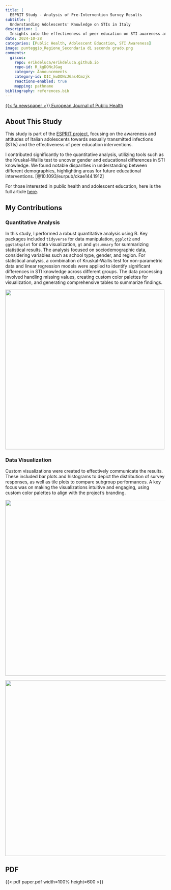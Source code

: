 ```yaml
---
title: |
  ESPRIT Study - Analysis of Pre-Intervention Survey Results
subtitle: |
  Understanding Adolescents' Knowledge on STIs in Italy
description: |
  Insights into the effectiveness of peer education on STI awareness among Italian adolescents.
date: 2024-10-28
categories: [Public Health, Adolescent Education, STI Awareness]
image: punteggio_Regione_Secondaria di secondo grado.png
comments:
  giscus:
    repo: erikdeluca/erikdeluca.github.io
    repo-id: R_kgDONcJGag
    category: Announcements
    category-id: DIC_kwDONcJGas4Cmzjk
    reactions-enabled: true
    mapping: pathname
bibliography: references.bib
---
```


[{{< fa newspaper >}} European Journal of Public Health](https://doi.org/10.1093/eurpub/ckae144.1912){.btn target="_blank"}

## About This Study

This study is part of the [ESPRIT project](https://www.progettoesprit.it/), focusing on the awareness and attitudes of Italian adolescents towards sexually transmitted infections (STIs) and the effectiveness of peer education interventions.

I contributed significantly to the quantitative analysis, utilizing tools such as the Kruskal-Wallis test to uncover gender and educational differences in STI knowledge. We found notable disparities in understanding between different demographics, highlighting areas for future educational interventions. [@10.1093/eurpub/ckae144.1912]

For those interested in public health and adolescent education, here is the full article [here](https://doi.org/10.1093/eurpub/ckae144.1912).

## My Contributions

### Quantitative Analysis

In this study, I performed a robust quantitative analysis using R. Key packages included `tidyverse` for data manipulation, `ggplot2` and `ggstatsplot` for data visualization, `gt` and `gtsummary` for summarizing statistical results. The analysis focused on sociodemographic data, considering variables such as school type, gender, and region. For statistical analysis, a combination of Kruskal-Wallis test for non-parametric data and linear regression models were applied to identify significant differences in STI knowledge across different groups. The data processing involved handling missing values, creating custom color palettes for visualization, and generating comprehensive tables to summarize findings.

![](table_superiori.png){width=500px fig-align="center"}

### Data Visualization

Custom visualizations were created to effectively communicate the results. These included bar plots and histograms to depict the distribution of survey responses, as well as tile plots to compare subgroup performances. A key focus was on making the visualizations intuitive and engaging, using custom color palettes to align with the project's branding.

![](18_Secondaria di secondo grado.png){width=550px fig-align="right"}

![](punteggio_Regione_Secondaria di secondo grado.png){width=550px fig-align="center"}


## PDF

{{< pdf paper.pdf width=100% height=600 >}}
